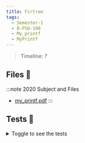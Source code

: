 ```yaml
---
title: Firtree
tags:
  - Semester-1
  - B-PSU-100
  - My_printf
  - MyPrintf
---
```

> Timeline: ?


## Files 📂

:::note 2020 Subject and Files
- [my_printf.pdf](https://github.com/Studio-17/Epitech-Subjects/raw/main/Semester-1/B-PSU-100/My_printf/MyPrintf/my_printf.pdf)
:::

## Tests 🤖
<details>
  <summary>Toggle to see the tests</summary>
  <div>
Yo
  </div>
</details>

